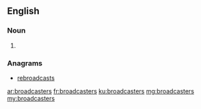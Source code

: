 ==English==

===Noun===
{{head|en|plural}}

# {{plural of|broadcaster|lang=en|nocat=1}}

===Anagrams===
* [[rebroadcasts#English|rebroadcasts]]

[[ar:broadcasters]]
[[fr:broadcasters]]
[[ku:broadcasters]]
[[mg:broadcasters]]
[[my:broadcasters]]